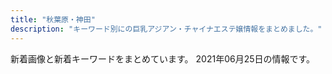 ```yaml
---
title: "秋葉原・神田"
description: "キーワード別にの巨乳アジアン・チャイナエステ嬢情報をまとめました。"
---
```


新着画像と新着キーワードをまとめています。
2021年06月25日の情報です。

<DmmAffiliateIns />
<KeywordTable
  shops={
    [
    {
        "name": "\u795e\u7530\u5b66\u5712",
        "url": "http://junpu.jpest.net/",
        "img_links": [
            "http://junpuadmin.jpest.net/uploads/2021/05/523D3BC3-8159-4983-A1AB-E39505943B34-e1620651804304.jpeg",
            "http://junpuadmin.jpest.net/uploads/2021/03/2.jpeg",
            "http://junpu.jpest.net/images/tiao.jpg",
            "http://junpu.jpest.net/images/head.jpg",
            "http://junpuadmin.jpest.net/uploads/2021/03/6.jpeg",
            "http://junpuadmin.jpest.net/uploads/2021/03/9D21D2BE-93E6-4BA6-A5ED-CE87FADAEED5-e1617202846703.jpeg",
            "http://junpuadmin.jpest.net/uploads/2021/04/FF662B56-20CE-482B-9517-98A6DB2CC26A-e1619497814830.jpeg",
            "http://junpuadmin.jpest.net/uploads/2021/03/7.jpeg",
            "http://junpu.jpest.net/images/r4.jpg",
            "http://junpu.jpest.net/images/tt.jpg",
            "http://junpu.jpest.net/images/sys.png",
            "http://junpu.jpest.net/images/footer.jpg",
            "http://junpuadmin.jpest.net/uploads/2021/05/7E5BBF8A-03C2-400D-ADFB-CD31D0419175-e1620651829966.jpeg",
            "http://junpu.jpest.net/images/telb1.jpg",
            "http://junpuadmin.jpest.net/uploads/2021/05/CA1470F1-778B-4224-B6DC-D7AEF7F2CD8C-e1620652051444.jpeg",
            "http://junpu.jpest.net/images/b1.jpg",
            "http://junpuadmin.jpest.net/uploads/2021/03/5.jpeg",
            "http://junpuadmin.jpest.net/uploads/2021/03/3-1.jpeg",
            "http://junpuadmin.jpest.net/uploads/2021/04/553AF37D-7AB5-42D8-81C8-0BFF8A42C3A0-e1619497784482.jpeg",
            "http://junpu.jpest.net/images/telhead.jpg",
            "http://junpuadmin.jpest.net/uploads/2021/04/5958DE27-066A-4782-B520-C093141DC898.jpeg",
            "http://junpuadmin.jpest.net/uploads/2021/03/641F6A7D-7990-40AA-AE7C-380F7849AD7D-e1617202823729.jpeg"
        ],
        "station": "JR\u795e\u7530\u99c5\u5317\u53e3",
        "keywords": {
            "D": 1,
            "88": 2,
            "87": 1,
            "90": 1,
            "C": 3
        }
    },
    {
        "img_links": [
            "https://mizuno-koi.com/wp-content/themes/este/img/top-img01a.png",
            "https://mizuno-koi.com/wp-content/uploads/2021/06/2111mizunoko.jpg",
            "https://mizuno-koi.com/wp-content/uploads/2021/06/423567867tymizunoko.jpg",
            "https://mizuno-koi.com/wp-content/uploads/2021/06/8976512mizunoko.jpg",
            "https://mizuno-koi.com/wp-content/uploads/2021/03/897261mizunoko.jpg",
            "https://mizuno-koi.com/wp-content/themes/este/img/top-img04.png",
            "https://mizuno-koi.com/wp-content/themes/este/img/top-img01.png",
            "https://mizuno-koi.com/wp-content/uploads/2021/03/32121mizunoko.jpg",
            "https://mizuno-koi.com/wp-content/uploads/2021/05/87652178mizunoko.jpg",
            "https://mizuno-koi.com/wp-content/themes/este/img/top-img02e.png",
            "https://mizuno-koi.com/wp-content/themes/este/img/call.png",
            "https://mizuno-koi.com/wp-content/themes/este/img/1.jpg",
            "https://mizuno-koi.com/wp-content/themes/este/img/3.jpg",
            "https://mizuno-koi.com/wp-content/uploads/2021/05/45678976mizunoko.jpg",
            "https://mizuno-koi.com/wp-content/themes/este/img/top-img01b.png",
            "https://mizuno-koi.com/wp-content/uploads/2019/06/WechatIMG506.jpeg",
            "https://mizuno-koi.com/wp-content/uploads/2019/12/345678976mizunoko.jpg",
            "https://mizuno-koi.com/wp-content/uploads/2019/04/89765241mizunoko.jpg",
            "https://mizuno-koi.com/wp-content/uploads/2019/12/21897mizunoko.jpg",
            "https://mizuno-koi.com/wp-content/themes/este/img/tel_footer.png",
            "https://mizuno-koi.com/wp-content/uploads/2020/01/211mizunoko.jpg",
            "https://mizuno-koi.com/wp-content/uploads/2021/03/2111mizunoko.jpg",
            "https://mizuno-koi.com/wp-content/themes/este/img/tel_header.png",
            "https://mizuno-koi.com/wp-content/themes/este/img/2.jpg",
            "https://mizuno-koi.com/wp-content/themes/este/img/4.jpg",
            "https://mizuno-koi.com/wp-content/uploads/2021/03/9876543mizunoko.jpg",
            "https://mizuno-koi.com/wp-content/uploads/2021/05/8761iyashinoizumi.jpg",
            "https://mizuno-koi.com/wp-content/themes/este/img/top-img03.png",
            "https://mizuno-koi.com/wp-content/uploads/2019/12/121mizunoko.jpg",
            "https://mizuno-koi.com/wp-content/uploads/2019/12/21mizunoko.jpg"
        ],
        "keywords": {
            "E": 10,
            "C": 10,
            "D": 28
        },
        "station": "JR\u795e\u7530\u99c5\u5357\u53e3",
        "url": "https://mizuno-koi.com/",
        "name": "\u6c34\u306e\u604b"
    },
    {
        "name": "\u7652\u51e6\uff5e\u3086\u3069\u3053\u308d",
        "keywords": {
            "F": 27,
            "E": 54,
            "G": 27,
            "C": 54,
            "D": 297
        },
        "station": "JR\u795e\u7530\u99c5\u5317\u53e3",
        "img_links": [
            "http://yudokoro.xyz/images/st/st_mimi.jpg",
            "http://yudokoro.xyz/images/header_img.png",
            "http://yudokoro.xyz/images/campaign.jpg",
            "http://yudokoro.xyz/images/st/st_yui.jpg",
            "http://yudokoro.xyz/images/st/st_yaya.jpg",
            "http://yudokoro.xyz/images/st/st_hana.jpg",
            "http://yudokoro.xyz/images/st/st_hime.jpg",
            "http://yudokoro.xyz/images/st/st_ai.jpg",
            "http://yudokoro.xyz/images/st/st_yuyu.jpg",
            "http://yudokoro.xyz/images/st/st_miho.jpg",
            "http://yudokoro.xyz/images/header_main_visual1.jpg",
            "http://yudokoro.xyz/images/st/st_narumi.jpg",
            "http://yudokoro.xyz/images/st/st_rara.jpg",
            "http://yudokoro.xyz/images/news_image.jpg",
            "http://yudokoro.xyz/images/header_main_visual3.jpg",
            "http://yudokoro.xyz/images/st/st_rena.jpg",
            "http://yudokoro.xyz/images/st/st_yumi.jpg",
            "http://yudokoro.xyz/images/concept.jpg",
            "http://yudokoro.xyz/images/st/st_momoka.jpg",
            "http://yudokoro.xyz/images/header_main_visual2.jpg",
            "http://yudokoro.xyz/images/st/st_maya.jpg",
            "http://yudokoro.xyz/images/st/st_koko.jpg",
            "http://yudokoro.xyz/images/st/st_miro.jpg",
            "http://yudokoro.xyz/images/st/st_ao.jpg"
        ],
        "url": "http://yudokoro.xyz/"
    },
    {
        "url": "http://genkidou.work/",
        "img_links": [
            "http://genkidou.work/img/sta2.jpg",
            "http://genkidou.work/img/sta6.jpg",
            "http://genkidou.work/sp/img/pc.jpg",
            "http://genkidou.work/img/sta11.jpg",
            "http://genkidou.work/img/acc2.jpg",
            "http://genkidou.work/img/fla-2.jpg",
            "http://genkidou.work/sp/img/time.jpg",
            "http://genkidou.work/sp/img/st20.jpg",
            "http://genkidou.work/img/st30.jpg",
            "http://genkidou.work/img/st030.jpg",
            "http://genkidou.work/img/fla.jpg",
            "http://genkidou.work/sp/img/st30.jpg",
            "http://genkidou.work/sp/img/st28.jpg",
            "http://genkidou.work/sp/img/t-t.jpg",
            "http://genkidou.work/sp/img/p30.jpg",
            "http://genkidou.work/img/sta30.jpg",
            "http://genkidou.work/img/sta10.jpg",
            "http://genkidou.work/sp/img/t-s.jpg",
            "http://genkidou.work/sp/img/sys.jpg",
            "http://genkidou.work/img/st27.jpg",
            "http://genkidou.work/img/st010.jpg",
            "http://genkidou.work/img/acc4.jpg",
            "http://genkidou.work/img/botton.jpg",
            "http://genkidou.work/img/sta20.jpg",
            "http://genkidou.work/sp/img/acc1.jpg",
            "http://genkidou.work/sp/img/acc4.jpg",
            "http://genkidou.work/img/body2.jpg",
            "http://genkidou.work/img/acc1.jpg",
            "http://genkidou.work/sp/img/st27.jpg",
            "http://genkidou.work/img/st16.jpg",
            "http://genkidou.work/sp/img/st10.jpg",
            "http://genkidou.work/img/s1.jpg",
            "http://genkidou.work/sp/img/pic.jpg",
            "http://genkidou.work/sp/img/st6.jpg",
            "http://genkidou.work/img/acc5.jpg",
            "http://genkidou.work/img/sta28.jpg",
            "http://genkidou.work/img/fla-1.jpg",
            "http://genkidou.work/sp/img/t-o.jpg",
            "http://genkidou.work/sp/img/sch.jpg",
            "http://genkidou.work/sp/img/st22.jpg",
            "http://genkidou.work/img/sta22.jpg",
            "http://genkidou.work/img/st0011.jpg",
            "http://genkidou.work/sp/img/tit.jpg",
            "http://genkidou.work/img/koko_468x60.png",
            "http://genkidou.work/img/fla-3.jpg",
            "http://genkidou.work/sp/img/st2.jpg",
            "http://genkidou.work/img/head.jpg",
            "http://genkidou.work/img/s4.jpg",
            "http://genkidou.work/img/st6.jpg",
            "http://genkidou.work/img/s5.jpg",
            "http://genkidou.work/img/mo.png",
            "http://genkidou.work/sp/img/add.jpg",
            "http://genkidou.work/sp/img/cam.jpg",
            "http://genkidou.work/img/st22.jpg",
            "http://genkidou.work/img/acc3.jpg",
            "http://genkidou.work/img/sta27.jpg",
            "http://genkidou.work/sp/img/st16.jpg",
            "http://genkidou.work/sp/img/info.jpg",
            "http://genkidou.work/sp/img/acc5.jpg",
            "http://genkidou.work/sp/img/acc6.jpg",
            "http://genkidou.work/img/nos.jpg",
            "http://genkidou.work/sp/img/p10.jpg",
            "http://genkidou.work/sp/img/t-r.jpg",
            "http://genkidou.work/img/st20.jpg",
            "http://genkidou.work/img/acc6.jpg",
            "http://genkidou.work/sp/img/koko_234x60.png",
            "http://genkidou.work/img/st011.jpg",
            "http://genkidou.work/img/st28.jpg",
            "http://genkidou.work/sp/img/tel.jpg",
            "http://genkidou.work/img/s2.jpg",
            "http://genkidou.work/sp/img/acc3.jpg",
            "http://genkidou.work/sp/img/st11.jpg",
            "http://genkidou.work/sp/img/p28.jpg",
            "http://genkidou.work/sp/img/acc2.jpg",
            "http://genkidou.work/sp/img/botton.jpg",
            "http://genkidou.work/img/sta16.jpg",
            "http://genkidou.work/sp/img/t-a.jpg",
            "http://genkidou.work/img/st2.jpg"
        ],
        "name": "\u5143\u6c17\u5802\uff5e\u3052\u3093\u304d\u3069\u3046\uff5e",
        "keywords": {
            "C": 25,
            "91": 3,
            "85": 9,
            "86": 2,
            "E": 2,
            "88": 4,
            "F": 4,
            "87": 6,
            "D": 9,
            "H": 1
        },
        "station": "JR\u795e\u7530\u99c5\u897f\u53e3"
    },
    {
        "url": "http://nene-kanda.net/index.html",
        "keywords": {
            "E": 4,
            "C": 46,
            "F": 4,
            "D": 20
        },
        "img_links": [
            "http://nene-kanda.net/images/st/st_mao.jpg",
            "http://nene-kanda.net/images/st/st_mimi.jpg",
            "http://nene-kanda.net/images/share/sptel.png",
            "http://nene-kanda.net/images/st/st_saki.jpg",
            "http://nene-kanda.net/images/4.jpg",
            "http://nene-kanda.net/images/topimage/topimage.jpg",
            "http://nene-kanda.net/images/st/st_marumi.jpg",
            "http://nene-kanda.net/images/st/st_miki.jpg",
            "http://nene-kanda.net/images/st/st_hitomi.jpg",
            "http://nene-kanda.net/images/st/st_mirei.jpg",
            "http://nene-kanda.net/images/st/st_rumi.jpg",
            "http://nene-kanda.net/images/3.jpg",
            "http://nene-kanda.net/images/st/st_ruru.jpg",
            "http://nene-kanda.net/images/share/tel.png",
            "http://nene-kanda.net/images/topimage/subimage.jpg",
            "http://nene-kanda.net/images/1.jpg",
            "http://nene-kanda.net/images/share/pagetop.png",
            "http://nene-kanda.net/images/2.jpg",
            "http://nene-kanda.net/images/st/st_mie.jpg"
        ],
        "name": "NeNe\uff5e\u30cd\u30cd\uff5e",
        "station": "JR\u795e\u7530\u99c5\u5317\u53e3"
    },
    {
        "station": "JR\u6d45\u8349\u6a4b\u99c5\u6771\u53e3",
        "url": "http://ainsel.tyo.ac/",
        "name": "Ainsel\u30fb\u30a8\u30a4\u30f3\u30bb\u30eb",
        "img_links": [],
        "keywords": {}
    },
    {
        "station": "JR\u795e\u7530\u99c5\u6771\u53e3",
        "name": "COCORO",
        "url": "http://k-cocoro.co/",
        "img_links": [
            "http://k-cocoro.co/images/news_top.jpg",
            "http://k-cocoro.co/images/right_bottom.png",
            "http://k-cocoro.co/images/rika.jpg",
            "http://k-cocoro.co/images/mya.jpg",
            "http://k-cocoro.co/images/004.jpg",
            "http://k-cocoro.co/images/girlx_top.png",
            "http://k-cocoro.co/images/yui.jpg",
            "http://k-cocoro.co/images/nei_03.png",
            "http://k-cocoro.co/images/nei_01.png",
            "http://k-cocoro.co/images/girl_03.png",
            "http://k-cocoro.co/images/shishu_03.jpg",
            "http://k-cocoro.co/images/003.jpg",
            "http://k-cocoro.co/images/right_top.png",
            "http://k-cocoro.co/images/ss.jpg",
            "http://k-cocoro.co/images/tite-magazine.png",
            "http://k-cocoro.co/images/shishu_01.jpg",
            "http://k-cocoro.co/images/itigo2.jpg",
            "http://k-cocoro.co/images/yu.jpg",
            "http://k-cocoro.co/images/grande.jpg",
            "http://k-cocoro.co/images/noimage.jpg",
            "http://k-cocoro.co/images/remo.jpg",
            "http://k-cocoro.co/images/001.jpg",
            "http://k-cocoro.co/images/girl_top.png",
            "http://k-cocoro.co/images/shishu_02.jpg",
            "http://k-cocoro.co/images/pagetop.png",
            "http://k-cocoro.co/images/mail.png",
            "http://k-cocoro.co/images/002.jpg",
            "http://k-cocoro.co/images/itigo1.jpg",
            "http://k-cocoro.co/images/tite-staff.png",
            "http://k-cocoro.co/images/s2.jpg",
            "http://k-cocoro.co/images/girl_01.png"
        ],
        "keywords": {
            "D": 3,
            "E": 2
        }
    },
    {
        "station": "JR\u795e\u7530\u99c5\u6771\u53e3",
        "keywords": {
            "84": 2,
            "88": 3,
            "87": 7,
            "85": 3,
            "C": 9
        },
        "url": "http://genki-morix2.asia/",
        "name": "\u5143\u6c17\u30e2\u30ea\u30e2\u30ea",
        "img_links": [
            "http://genki-morix2.asia/img/sta51.jpg",
            "http://genki-morix2.asia/img/st30.jpg",
            "http://genki-morix2.asia/img/sta59.jpg",
            "http://genki-morix2.asia/img/i.png",
            "http://genki-morix2.asia/img/st55.jpg",
            "http://genki-morix2.asia/img/st051.jpg",
            "http://genki-morix2.asia/img/a.png",
            "http://genki-morix2.asia/img/botton.png",
            "http://genki-morix2.asia/img/sta47.jpg",
            "http://genki-morix2.asia/img/st47.jpg",
            "http://genki-morix2.asia/img/sta55.jpg",
            "http://genki-morix2.asia/img/Q.png",
            "http://genki-morix2.asia/img/st51.jpg",
            "http://genki-morix2.asia/img/no-photo-newface.jpg",
            "http://genki-morix2.asia/img/st16.jpg",
            "http://genki-morix2.asia/img/st59.jpg",
            "http://genki-morix2.asia/img/st52.jpg"
        ]
    },
    {
        "keywords": {
            "87": 1,
            "86": 4,
            "C": 2,
            "E": 1,
            "D": 4,
            "85": 2
        },
        "img_links": [
            "http://esthe-aroma.pink/img/m30.jpg",
            "http://esthe-aroma.pink/img/cg01.jpg",
            "http://esthe-aroma.pink/img/stan.png",
            "http://esthe-aroma.pink/img/top.jpg",
            "http://esthe-aroma.pink/img/m6.jpg",
            "http://esthe-aroma.pink/img/noo.png",
            "http://esthe-aroma.pink/img/cg03.jpg",
            "http://esthe-aroma.pink/img/no.png",
            "http://esthe-aroma.pink/img/cg05.jpg",
            "http://esthe-aroma.pink/img/m1.jpg",
            "http://esthe-aroma.pink/img/m60.jpg",
            "http://esthe-aroma.pink/img/m4.jpg",
            "http://esthe-aroma.pink/img/cg02.jpg",
            "http://esthe-aroma.pink/img/cg06.jpg",
            "http://esthe-aroma.pink/img/fla.jpg",
            "http://esthe-aroma.pink/img/m20.jpg",
            "http://esthe-aroma.pink/img/m3.jpg",
            "http://esthe-aroma.pink/img/cg021.jpg",
            "http://esthe-aroma.pink/img/cg07.jpg",
            "http://esthe-aroma.pink/img/m10.jpg",
            "http://esthe-aroma.pink/img/cg04.jpg",
            "http://esthe-aroma.pink/img/m5.jpg",
            "http://esthe-aroma.pink/img/m2.jpg",
            "http://esthe-aroma.pink/img/cg011.jpg"
        ],
        "name": "\u604b\u306e\u65e5",
        "url": "http://esthe-aroma.pink/",
        "station": "JR\u795e\u7530\u99c5\u6771\u53e3"
    },
    {
        "station": "JR\u795e\u7530\u99c5\u5317\u53e3",
        "url": "https://aroma-god.tokyo/",
        "img_links": [
            "https://aroma-god.tokyo/img/system/sys_step2.jpg",
            "https://aroma-god.tokyo/img/top/pic-1.png",
            "https://aroma-god.tokyo/img/st/st_yuri.jpg",
            "https://aroma-god.tokyo/img/top/mobile.jpg",
            "https://aroma-god.tokyo/img/st/st_rei.jpg",
            "https://aroma-god.tokyo/img/st/st_kaori.jpg",
            "https://aroma-god.tokyo/img/st/st_yui.jpg",
            "https://aroma-god.tokyo/img/st/saya.jpg",
            "https://aroma-god.tokyo/img/top/nav_04.jpg",
            "https://aroma-god.tokyo/img/top/pic-11.jpg",
            "https://aroma-god.tokyo/img/top/nav_07.jpg",
            "https://aroma-god.tokyo/img/st/st_chiaki.jpg",
            "https://aroma-god.tokyo/img/st/momoka.jpg",
            "https://aroma-god.tokyo/img/system/sys_step1.jpg",
            "https://aroma-god.tokyo/img/st/st_yuki.jpg",
            "https://aroma-god.tokyo/img/system/campaign_new.jpg",
            "https://aroma-god.tokyo/img/top/nav_03.jpg",
            "https://aroma-god.tokyo/img/st/st_rino.jpg",
            "https://aroma-god.tokyo/img/top/nav_10.jpg",
            "https://aroma-god.tokyo/img/system/campaign_birthday.jpg",
            "https://aroma-god.tokyo/img/st/st_nana.jpg",
            "https://aroma-god.tokyo/img/st/st_rika.jpg",
            "https://aroma-god.tokyo/img/st/st_ai.jpg",
            "https://aroma-god.tokyo/img/system/campaign_open.jpg",
            "https://aroma-god.tokyo/img/top/nav_06.jpg",
            "https://aroma-god.tokyo/img/top/nav_05.jpg",
            "https://aroma-god.tokyo/img/system/sys_step4.jpg",
            "https://aroma-god.tokyo/img/top/nav_09.jpg",
            "https://aroma-god.tokyo/img/system/sys_step3.jpg"
        ],
        "name": "Aroma God -\u30a2\u30ed\u30de\u30b4\u30c3\u30c9-",
        "keywords": {
            "85": 4,
            "83": 8,
            "\u4e73": 1,
            "82": 4,
            "D": 24,
            "88": 23,
            "\u7206\u4e73": 1,
            "90": 8,
            "84": 8,
            "F": 23,
            "86": 8,
            "C": 16
        }
    },
    {
        "keywords": {
            "C": 2,
            "D": 15,
            "88": 2,
            "86": 11,
            "85": 2,
            "E": 5,
            "87": 6,
            "84": 1
        },
        "url": "http://kaede.tyo.cm/",
        "station": "JR\u795e\u7530\u99c5\u6771\u53e3",
        "img_links": [
            "http://kaede.tyo.cm/photos/sites/15/2018/09/2018092310253191-309x464.jpg",
            "http://kaede.tyo.cm/images/mobile.png",
            "http://kaede.tyo.cm/images/top.png",
            "http://kaede.tyo.cm/photos/sites/15/2017/07/\u5fae\u4fe1\u56fe\u7247_20170731133036.jpg",
            "http://kaede.tyo.cm/photos/sites/15/2018/12/2018122110282270.jpg",
            "http://kaede.tyo.cm/photos/sites/15/2017/05/1.jpg",
            "http://kaede.tyo.cm/photos/sites/15/2019/07/2019072310543855.jpg",
            "http://kaede.tyo.cm/images/n3.png",
            "http://kaede.tyo.cm/photos/sites/15/2019/01/2019012110352218.jpg",
            "http://kaede.tyo.cm/images/room2.jpg",
            "http://kaede.tyo.cm/photos/sites/15/2018/07/2018070602462928.jpg",
            "http://kaede.tyo.cm/photos/sites/15/2017/12/2017121802123582.jpg",
            "http://kaede.tyo.cm/images/s_pick.png",
            "http://kaede.tyo.cm/photos/sites/15/2017/11/2017112902394723.jpg",
            "http://kaede.tyo.cm/photos/sites/15/2018/12/2018122510575438.jpg",
            "http://kaede.tyo.cm/photos/sites/15/2018/07/201807050359241.jpg",
            "http://kaede.tyo.cm/photos/sites/15/2019/08/201908021145272.jpg",
            "http://kaede.tyo.cm/photos/sites/15/2017/05/10.jpg",
            "http://kaede.tyo.cm/photos/sites/15/2018/05/2018052602053211.jpg",
            "http://kaede.tyo.cm/images/n1.jpg",
            "http://kaede.tyo.cm/images/s_staff.jpg",
            "http://kaede.tyo.cm/photos/sites/15/2017/04/st4.jpg",
            "http://kaede.tyo.cm/images/room1.jpg",
            "http://kaede.tyo.cm/photos/sites/15/2019/07/2019072218445895.jpg",
            "http://kaede.tyo.cm/images/s_news.png",
            "http://kaede.tyo.cm/photos/sites/15/2018/09/2018090301232862.jpg",
            "http://kaede.tyo.cm/photos/sites/15/2019/11/2019110102312976.jpg",
            "http://kaede.tyo.cm/photos/sites/15/2019/09/2019092410360674.jpg",
            "http://kaede.tyo.cm/photos/sites/15/2018/12/2018122510562151.jpg",
            "http://kaede.tyo.cm/photos/sites/15/2018/09/2018092310253191.jpg",
            "http://kaede.tyo.cm/images/s1.png",
            "http://kaede.tyo.cm/photos/sites/15/2018/03/2018031401333199.jpg",
            "http://kaede.tyo.cm/photos/sites/15/2018/01/2018013009203349.jpg",
            "http://kaede.tyo.cm/photos/sites/15/2018/10/2018101210462259.jpg",
            "http://kaede.tyo.cm/photos/sites/15/2017/04/03.jpg",
            "http://kaede.tyo.cm/photos/sites/15/2019/08/201908031036100.jpg",
            "http://kaede.tyo.cm/photos/sites/15/2018/04/2018042103445537.jpg",
            "http://kaede.tyo.cm/photos/sites/15/2020/08/2020081913203996.jpg",
            "http://kaede.tyo.cm/photos/sites/15/2018/06/2018060802410544.jpg",
            "http://kaede.tyo.cm/images/room4.jpg",
            "http://kaede.tyo.cm/photos/sites/15/2017/05/05.jpg",
            "http://kaede.tyo.cm/photos/sites/15/2018/12/2018122811325315.jpg",
            "http://kaede.tyo.cm/images/s3.png",
            "http://kaede.tyo.cm/photos/sites/15/2019/11/2019110102312566.jpg",
            "http://kaede.tyo.cm/images/room3.jpg",
            "http://kaede.tyo.cm/photos/sites/15/2018/03/2018032208244424.jpg",
            "http://kaede.tyo.cm/photos/sites/15/2017/04/8.jpg",
            "http://kaede.tyo.cm/photos/sites/15/2020/03/2020031613344696.jpg",
            "http://kaede.tyo.cm/photos/sites/15/2021/06/202106181255098.jpg",
            "http://kaede.tyo.cm/photos/sites/15/2018/07/2018071202180120.jpg",
            "http://kaede.tyo.cm/photos/sites/15/2017/03/298510852981895493.jpg"
        ],
        "name": "\u604b\u306e\u82b1"
    },
    {
        "img_links": [
            "http://yu-ai.work/img/st23.jpg",
            "http://yu-ai.work/img/st09.jpg",
            "http://yu-ai.work/sp/img/sta19.jpg",
            "http://yu-ai.work/img/sc9.jpg",
            "http://yu-ai.work/sp/img/t-o.jpg",
            "http://yu-ai.work/sp/img/sta23.jpg",
            "http://yu-ai.work/img/st18.jpg",
            "http://yu-ai.work/sp/img/time.jpg",
            "http://yu-ai.work/sp/img/t-a.jpg",
            "http://yu-ai.work/img/sc19.jpg",
            "http://yu-ai.work/sp/img/acc2.jpg",
            "http://yu-ai.work/sp/img/sys.jpg",
            "http://yu-ai.work/sp/img/tel.jpg",
            "http://yu-ai.work/sp/img/sta18.jpg",
            "http://yu-ai.work/sp/img/sta9.jpg",
            "http://yu-ai.work/img/st018.jpg",
            "http://yu-ai.work/img/botton.jpg",
            "http://yu-ai.work/sp/img/p26.jpg",
            "http://yu-ai.work/sp/img/t-t.jpg",
            "http://yu-ai.work/img/sta25.jpg",
            "http://yu-ai.work/img/sc26.jpg",
            "http://yu-ai.work/sp/img/acc1.jpg",
            "http://yu-ai.work/img/st012.jpg",
            "http://yu-ai.work/sp/img/t-r.jpg",
            "http://yu-ai.work/img/sta24.jpg",
            "http://yu-ai.work/img/sta20.jpg",
            "http://yu-ai.work/sp/img/pic.jpg",
            "http://yu-ai.work/img/st20.jpg",
            "http://yu-ai.work/sp/img/sta12.jpg",
            "http://yu-ai.work/img/st22.jpg",
            "http://yu-ai.work/sp/img/info.jpg",
            "http://yu-ai.work/img/sc22.jpg",
            "http://yu-ai.work/img/sta26.jpg",
            "http://yu-ai.work/img/st19.jpg",
            "http://yu-ai.work/sp/img/acc3.jpg",
            "http://yu-ai.work/img/head.jpg",
            "http://yu-ai.work/img/sta19.jpg",
            "http://yu-ai.work/sp/img/p24.jpg",
            "http://yu-ai.work/img/sc23.jpg",
            "http://yu-ai.work/img/st0012.jpg",
            "http://yu-ai.work/img/st0018.jpg",
            "http://yu-ai.work/img/st009.jpg",
            "http://yu-ai.work/img/st10.jpg",
            "http://yu-ai.work/img/st0022.jpg",
            "http://yu-ai.work/sp/img/add.jpg",
            "http://yu-ai.work/img/sc24.jpg",
            "http://yu-ai.work/img/sc20.jpg",
            "http://yu-ai.work/sp/img/cam.jpg",
            "http://yu-ai.work/img/sc18.jpg",
            "http://yu-ai.work/img/sta22.jpg",
            "http://yu-ai.work/sp/img/pc.jpg",
            "http://yu-ai.work/img/nos.jpg",
            "http://yu-ai.work/img/st022.jpg",
            "http://yu-ai.work/img/sta18.jpg",
            "http://yu-ai.work/img/st010.jpg",
            "http://yu-ai.work/sp/img/sta25.jpg",
            "http://yu-ai.work/img/men-es-ran.jpg",
            "http://yu-ai.work/sp/img/p25.jpg",
            "http://yu-ai.work/img/st9.jpg",
            "http://yu-ai.work/sp/img/sta10.jpg",
            "http://yu-ai.work/img/acc1.jpg",
            "http://yu-ai.work/sp/img/nos.jpg",
            "http://yu-ai.work/sp/img/sta24.jpg",
            "http://yu-ai.work/img/fla.jpg",
            "http://yu-ai.work/sp/img/botton.jpg",
            "http://yu-ai.work/img/st26.jpg",
            "http://yu-ai.work/sp/img/sta22.jpg",
            "http://yu-ai.work/img/sta23.jpg",
            "http://yu-ai.work/sp/img/tit.jpg",
            "http://yu-ai.work/sp/img/t-s.jpg",
            "http://yu-ai.work/img/st020.jpg",
            "http://yu-ai.work/img/st00022.jpg",
            "http://yu-ai.work/img/acc3.jpg",
            "http://yu-ai.work/img/st25.jpg",
            "http://yu-ai.work/sp/img/p18.jpg",
            "http://yu-ai.work/img/sta10.jpg",
            "http://yu-ai.work/img/st12.jpg",
            "http://yu-ai.work/img/sta9.jpg",
            "http://yu-ai.work/img/sc25.jpg",
            "http://yu-ai.work/img/st24.jpg",
            "http://yu-ai.work/img/sc10.jpg",
            "http://yu-ai.work/sp/img/sta20.jpg",
            "http://yu-ai.work/img/sc12.jpg",
            "http://yu-ai.work/img/st019.jpg",
            "http://yu-ai.work/img/sta12.jpg",
            "http://yu-ai.work/img/acc2.jpg",
            "http://yu-ai.work/sp/img/sta26.jpg"
        ],
        "station": "JR\u79cb\u8449\u539f\u99c5\u662d\u548c\u901a\u308a\u53e3",
        "url": "http://yu-ai.work/",
        "name": "\u7652\u611b",
        "keywords": {
            "89": 1,
            "D": 20,
            "E": 3,
            "85": 18,
            "84": 6,
            "F": 1,
            "87": 3,
            "C": 27,
            "86": 5
        }
    },
    {
        "name": "\u767e\u5408",
        "keywords": {
            "86": 14,
            "D": 12,
            "88": 2
        },
        "url": "http://yuri.es-relax.info/",
        "station": "JR\u795e\u7530\u99c5\u6771\u53e3",
        "img_links": [
            "http://yuri.es-relax.info/images/hana1.jpg",
            "http://yuri.es-relax.info/images/yuyu1.jpg",
            "http://yuri.es-relax.info/gals/mimi1.jpg",
            "http://yuri.es-relax.info/images/info5.jpg",
            "http://yuri.es-relax.info/gals/riri1.jpg",
            "http://yuri.es-relax.info/images/nana1.jpg",
            "http://yuri.es-relax.info/images/bg_header.jpg",
            "http://yuri.es-relax.info/images/info3.png",
            "http://yuri.es-relax.info/images/sayuri1.jpg",
            "http://yuri.es-relax.info/gals/yuki1.jpg",
            "http://yuri.es-relax.info/images/nao1.jpg"
        ]
    },
    {
        "name": "Relife\uff5e\u30ea\u30e9\u30a4\u30d5\uff5e",
        "url": "http://relife.jpest.net/",
        "keywords": {
            "C": 15,
            "E": 11,
            "85": 8
        },
        "station": "JR\u79cb\u8449\u539f\u99c5\u662d\u548c\u901a\u308a\u53e3",
        "img_links": [
            "http://relife.jpest.net/images/mobile.jpg",
            "http://relifeadmin.jpest.net/uploads//2021/03/E6F9C65A-E4D0-41BD-839F-6AFE58551E3A.jpeg",
            "http://relifeadmin.jpest.net/uploads//2020/10/C74DC003-B774-4423-93B4-733B4938F550.jpeg",
            "http://relifeadmin.jpest.net/uploads//2021/03/F1762422-EC67-4A1B-A086-46A0FE212F54-e1616414141494.jpeg",
            "http://relifeadmin.jpest.net/uploads//2021/03/322B13E6-26A1-40C3-9EC9-427DE29CA167-e1619436493283.jpeg",
            "http://relife.jpest.net/images/04.jpg",
            "http://relife.jpest.net/images/02.jpg",
            "http://relifeadmin.jpest.net/uploads//2021/03/A7B9063B-BE9C-42C3-B5B8-39B0E93D461D-e1616414911549.jpeg",
            "http://relifeadmin.jpest.net/uploads//2021/01/IMG_2171.jpg",
            "http://relifeadmin.jpest.net/uploads//2020/10/940B0844-F20E-4D4A-B215-E5BA5372B8E8.jpeg",
            "http://relifeadmin.jpest.net/uploads//2020/10/5AD15672-AEE6-4A0A-9CCF-259E75905FCF-e1603711283848.jpeg",
            "http://relife.jpest.net/images/tt.jpg",
            "http://relife.jpest.net/images/033.jpg",
            "http://relifeadmin.jpest.net/uploads//2020/10/1A4C09F7-F63F-4224-B24D-9E199A9A4BDA.jpeg",
            "http://relifeadmin.jpest.net/uploads//2021/03/31F3171B-05C9-4017-9EDC-8B1230FFFA5E-e1616413792413.jpeg",
            "http://relifeadmin.jpest.net/uploads//2021/04/1.jpg",
            "http://relifeadmin.jpest.net/uploads//2021/03/1.jpeg",
            "http://relifeadmin.jpest.net/uploads//2020/10/D81CC5DA-612A-4552-9C4C-145DABF87A82-e1603797285723.jpeg",
            "http://relifeadmin.jpest.net/uploads//2021/03/4082C373-F43B-4FF9-9F7D-0C0C02162F15.jpeg",
            "http://relifeadmin.jpest.net/uploads//2021/04/0632FFC8-93C8-4F1D-88BD-364C2CA3AAD9-e1619436169369.jpeg",
            "http://relifeadmin.jpest.net/uploads//2021/03/6A526146-BB8D-45A4-A864-42633965DBF0-e1616413783381.jpeg",
            "http://relife.jpest.net/images/03.jpg",
            "http://relifeadmin.jpest.net/uploads//2021/03/F6CA5A16-B99E-496D-AB73-DFFE18A4E0B9.jpeg",
            "http://relifeadmin.jpest.net/uploads//2020/10/9D16F01A-1354-462D-9558-9F957927EF44.jpeg"
        ]
    },
    {
        "keywords": {
            "84": 1
        },
        "img_links": [
            "http://www.asakusabashi-est.xyz/images/staff/2/moro/moro.jpg",
            "http://www.asakusabashi-est.xyz/images/staff/akira.jpg",
            "http://www.asakusabashi-est.xyz/images/index-aridel_20.jpg",
            "http://www.asakusabashi-est.xyz/images/index-aridel_07.jpg",
            "http://www.asakusabashi-est.xyz/images/index-aridel_24.jpg",
            "http://www.asakusabashi-est.xyz/images/sys/lanmu-zi-s7.png",
            "http://www.asakusabashi-est.xyz/images/nav/lanmu-t-sys.jpg",
            "http://www.asakusabashi-est.xyz/images/index-aridel_18.jpg",
            "http://www.asakusabashi-est.xyz/images/nav/lanmu-t-st.jpg",
            "http://www.asakusabashi-est.xyz/images/shop/zi4.png",
            "http://www.asakusabashi-est.xyz/images/idnex-down/index-down-if_05.jpg",
            "http://www.asakusabashi-est.xyz/images/staff/4/4.jpg",
            "http://www.asakusabashi-est.xyz/images/staff/4/3.jpg",
            "http://www.asakusabashi-est.xyz/images/index-aridel_10.jpg",
            "http://www.asakusabashi-est.xyz/images/shop/zi2.png",
            "http://www.asakusabashi-est.xyz/images/idnex-down/index-down-if_03.jpg",
            "http://www.asakusabashi-est.xyz/images/top/t3.png",
            "http://www.asakusabashi-est.xyz/images/top/t3.jpg",
            "http://www.asakusabashi-est.xyz/images/index-aridel_02.jpg",
            "http://www.asakusabashi-est.xyz/images/staff/4/2.jpg",
            "http://www.asakusabashi-est.xyz/images/idnex-down/index-down-if_07.jpg",
            "http://www.asakusabashi-est.xyz/images/shop/zi.png",
            "http://www.asakusabashi-est.xyz/images/idnex-down/index-down-if_12.jpg",
            "http://www.asakusabashi-est.xyz/images/shop/zi3.png",
            "http://www.asakusabashi-est.xyz/images/top/t2.jpg",
            "http://www.asakusabashi-est.xyz/images/staff/6.jpg",
            "http://www.asakusabashi-est.xyz/images/nav/lanmu-t-job.jpg"
        ],
        "name": "Oualia\u30fb\u30af\u30aa\u30ea\u30a2",
        "url": "http://www.asakusabashi-est.xyz/",
        "station": "JR\u6d45\u8349\u6a4b\u99c5\u6771\u53e3"
    },
    {
        "img_links": [
            "http://x-akb.info/img/st46.jpg",
            "http://x-akb.info/img/p-50.jpg",
            "http://x-akb.info/img/st44.jpg",
            "http://x-akb.info/img/p-49.jpg",
            "http://x-akb.info/img/p-36.jpg",
            "http://x-akb.info/img/p-45.jpg",
            "http://x-akb.info/img/mo.png",
            "http://x-akb.info/img/t1.jpg",
            "http://x-akb.info/img/t3.jpg",
            "http://x-akb.info/img/st50.jpg",
            "http://asakusabashi.analytics.qlook.net/counter.png",
            "http://x-akb.info/img/st35.jpg",
            "http://x-akb.info/img/st0043.jpg",
            "http://x-akb.info/img/p-43.jpg",
            "http://x-akb.info/img/p-42.jpg",
            "http://x-akb.info/img/st043.jpg",
            "http://x-akb.info/img/st45.jpg",
            "http://x-akb.info/img/st36.jpg",
            "http://x-akb.info/img/st34.jpg",
            "http://x-akb.info/img/p-40.jpg",
            "http://x-akb.info/img/st49.jpg",
            "http://x-akb.info/img/p-34.jpg",
            "http://x-akb.info/img/nos.jpg",
            "http://x-akb.info/img/st40.jpg",
            "http://x-akb.info/img/t2.jpg",
            "http://x-akb.info/img/p-46.jpg",
            "http://x-akb.info/img/st42.jpg",
            "http://x-akb.info/img/bottom.png",
            "http://x-akb.info/img/st035.jpg",
            "http://x-akb.info/img/st0035.jpg",
            "http://x-akb.info/img/p-35.jpg",
            "http://x-akb.info/img/p-44.jpg"
        ],
        "station": "JR\u6d45\u8349\u6a4b\u99c5\u6771\u53e3",
        "url": "http://x-akb.info/",
        "keywords": {
            "C": 19,
            "85": 1,
            "D": 10,
            "84": 1,
            "86": 4,
            "F": 1,
            "87": 5
        },
        "name": "AKB"
    },
    {
        "station": "JR\u79cb\u8449\u539f\u99c5\u662d\u548c\u901a\u308a\u53e3",
        "url": "https://yumegokochi1.com/",
        "img_links": [
            "https://yumegokochi1.com/_src/49451708/img20200921221149975618.png",
            "https://yumegokochi1.com/_src/49451714/img20200920211111185467.png",
            "https://yumegokochi1.com/_src/49451704/img20200921221149975618.png",
            "https://yumegokochi1.com/_src/49451690/tel.png",
            "https://yumegokochi1.com/_src/49451804/9dfc3519-db15-4421-9d5a-72bca41cf758.jpg",
            "https://yumegokochi1.com/_src/49451706/img20200921221149975618.png",
            "https://yumegokochi1.com/_src/49451712/gettyimages-1124713982.jpg",
            "https://yumegokochi1.com/_src/53271233/hinamatsuri.png",
            "https://yumegokochi1.com/_src/49451694/img20200920141422782540.png",
            "https://yumegokochi1.com/_src/55217505/2c753258-4b4a-4436-bb01-dddebc1a6933.jpg",
            "https://yumegokochi1.com/_src/55217509/1195bb54-42ae-4ce1-a948-abcf52be2a7c.jpg",
            "https://yumegokochi1.com/_src/49451725/img20200920211111185467.png",
            "https://yumegokochi1.com/_src/55217511/0c95e25e-714f-4694-8eef-4c2b56b7b26d.jpg",
            "https://yumegokochi1.com/_src/55217503/426fd58b-9de8-45c4-a8e1-43f1d9723af9.jpg",
            "https://yumegokochi1.com/_src/49801147/1.jpg",
            "https://yumegokochi1.com/_src/49451739/s__37322773.jpg",
            "https://yumegokochi1.com/_src/55217507/214f3b06-7a93-4435-b67c-653f20247784.jpg",
            "https://yumegokochi1.com/_src/49451751/s__37707790.jpg",
            "https://yumegokochi1.com/_src/49451762/9dfc3519-db15-4421-9d5a-72bca41cf758.jpg",
            "https://yumegokochi1.com/_src/49451698/img20200920211111185467.png",
            "https://yumegokochi1.com/_src/49800727/1.jpg",
            "https://yumegokochi1.com/_src/49451710/gettyimages-1124713982.jpg",
            "https://yumegokochi1.com/_src/55217501/6990384c-3515-4833-8cda-d2f79c2cc75a.jpg"
        ],
        "name": "\u30d1\u30f3\u30c0\u30de\u30c3\u30b5\u30fc\u30b8",
        "keywords": {}
    },
    {
        "station": "JR\u795e\u7530\u99c5\u5317\u53e3",
        "name": "\u795e\u7530\u3089\u304f\u697d",
        "keywords": {},
        "img_links": [
            "http://kanda.msa.jp/images/top/top_02.jpg",
            "http://kanda.msa.jp/images/gallery/gallery_4.jpg",
            "http://kanda.msa.jp/images/home/indnx_qr.jpg",
            "http://kanda.msa.jp/images/top/top_08.png",
            "http://kanda.msa.jp/images/gallery/gallery_1.jpg",
            "http://kanda.msa.jp/images/top/top_06.jpg",
            "http://kanda.msa.jp/images/gallery/gallery_b.jpg",
            "http://kanda.msa.jp/images/top/top_04.jpg",
            "http://kanda.msa.jp/images/home/QR.png",
            "http://kanda.msa.jp/images/gallery/gallery_3.jpg",
            "http://kanda.msa.jp/images/gallery/gallery_d.jpg",
            "http://kanda.msa.jp/images/staff_image/staff_06.jpg",
            "http://kanda.msa.jp/images/top/top_05.jpg",
            "http://kanda.msa.jp/images/home/indnx_sale.png",
            "http://kanda.msa.jp/images/gallery/gallery_a.jpg",
            "http://kanda.msa.jp/images/gallery/gallery_c.jpg",
            "http://kanda.msa.jp/images/staff_image/staff_02.jpg",
            "http://kanda.msa.jp/images/gallery/gallery_2.jpg",
            "http://kanda.msa.jp/images/top/top_03.jpg",
            "http://kanda.msa.jp/images/flash_a.jpg",
            "http://kanda.msa.jp/images/flash_b.jpg",
            "http://kanda.msa.jp/images/top/top_01.jpg",
            "http://kanda.msa.jp/images/home/top.jpg",
            "http://kanda.msa.jp/images/home/indnx_re.jpg",
            "http://kanda.msa.jp/images/staff_image/staff_05.jpg",
            "http://kanda.msa.jp/images/index_btm.jpg",
            "http://kanda.msa.jp/images/home/indnx_phone.jpg",
            "http://kanda.msa.jp/images/staff_image/staff_01.jpg",
            "http://kanda.msa.jp/images/staff_image/staff_03.jpg"
        ],
        "url": "http://kanda.msa.jp/"
    },
    {
        "url": "http://chou-massage.work/",
        "keywords": {
            "E": 4,
            "87": 4,
            "86": 12,
            "F": 2,
            "C": 38,
            "88": 2,
            "85": 8,
            "D": 14
        },
        "name": "\u8776",
        "station": "JR\u795e\u7530\u99c5\u897f\u53e3",
        "img_links": [
            "http://chou-massage.work/img/sta12.jpg",
            "http://chou-massage.work/sp/img/fla-3.jpg",
            "http://chou-massage.work/sp/img/st4.jpg",
            "http://chou-massage.work/img/sta1.jpg",
            "http://chou-massage.work/img/sta2.jpg",
            "http://chou-massage.work/img/sta7.jpg",
            "http://chou-massage.work/img/st15.jpg",
            "http://chou-massage.work/img/sta14.jpg",
            "http://chou-massage.work/sp/img/st7.jpg",
            "http://chou-massage.work/img/st7.jpg",
            "http://chou-massage.work/sp/img/st1.jpg",
            "http://chou-massage.work/img/sta15.jpg",
            "http://chou-massage.work/img/st4.jpg",
            "http://chou-massage.work/sp/img/koko_468x60.png",
            "http://chou-massage.work/sp/img/st3.jpg",
            "http://chou-massage.work/sp/img/sta2.jpg",
            "http://chou-massage.work/img/st2.jpg",
            "http://chou-massage.work/img/sta18.jpg",
            "http://chou-massage.work/sp/img/mo.png",
            "http://chou-massage.work/img/st14.jpg",
            "http://chou-massage.work/sp/img/sta12.jpg",
            "http://chou-massage.work/sp/img/st2.jpg",
            "http://chou-massage.work/sp/img/acc.jpg",
            "http://chou-massage.work/img/st1.jpg",
            "http://chou-massage.work/sp/img/sta7.jpg",
            "http://chou-massage.work/sp/img/st18.jpg",
            "http://chou-massage.work/img/acc.jpg",
            "http://chou-massage.work/sp/img/fla-2.jpg",
            "http://chou-massage.work/img/fla-2.jpg",
            "http://chou-massage.work/img/sta3.jpg",
            "http://chou-massage.work/img/st12.jpg",
            "http://chou-massage.work/img/mo.png",
            "http://chou-massage.work/sp/img/sta1.jpg",
            "http://chou-massage.work/img/sta4.jpg",
            "http://chou-massage.work/sp/img/sta4.jpg",
            "http://chou-massage.work/img/botton.jpg",
            "http://chou-massage.work/img/fla-3.jpg",
            "http://chou-massage.work/sp/img/sta3.jpg",
            "http://chou-massage.work/sp/img/botton.jpg",
            "http://chou-massage.work/img/st3.jpg",
            "http://chou-massage.work/img/st18.jpg",
            "http://chou-massage.work/sp/img/fla-1.jpg",
            "http://chou-massage.work/sp/img/sta15.jpg",
            "http://chou-massage.work/sp/img/st15.jpg",
            "http://chou-massage.work/sp/img/st14.jpg",
            "http://chou-massage.work/img/koko_468x60.png",
            "http://chou-massage.work/img/fla-1.jpg",
            "http://chou-massage.work/sp/img/st12.jpg",
            "http://chou-massage.work/sp/img/sta14.jpg",
            "http://chou-massage.work/sp/img/sta18.jpg"
        ]
    },
    {
        "name": "\u5922",
        "img_links": [
            "http://yume-massage.info/img/xmas.png",
            "http://yume-massage.info/sp/img/p-10.jpg",
            "http://yume-massage.info/sp/img/sys.jpg",
            "http://yume-massage.info/img/st7.jpg",
            "http://yume-massage.info/sp/img/s9.jpg",
            "http://yume-massage.info/sp/img/tel.jpg",
            "http://yume-massage.info/sp/img/tit.jpg",
            "http://yume-massage.info/img/sta4.jpg",
            "http://yume-massage.info/sp/img/s6.jpg",
            "http://yume-massage.info/img/sta10.jpg",
            "http://yume-massage.info/img/s8.jpg",
            "http://yume-massage.info/sp/img/pic.jpg",
            "http://yume-massage.info/img/st10.jpg",
            "http://yume-massage.info/sp/img/pc.jpg",
            "http://yume-massage.info/sp/img/s1.jpg",
            "http://yume-massage.info/sp/img/info.jpg",
            "http://yume-massage.info/img/s4.jpg",
            "http://yume-massage.info/img/head.jpg",
            "http://yume-massage.info/img/head2.jpg",
            "http://yume-massage.info/sp/img/botton.jpg",
            "http://yume-massage.info/sp/img/add.jpg",
            "http://yume-massage.info/img/st8.jpg",
            "http://yume-massage.info/img/st9.jpg",
            "http://yume-massage.info/img/botton.jpg",
            "http://yume-massage.info/img/r9.jpg",
            "http://yume-massage.info/img/s10.jpg",
            "http://yume-massage.info/sp/img/s7.jpg",
            "http://yume-massage.info/img/st3.jpg",
            "http://yume-massage.info/img/mo.png",
            "http://yume-massage.info/img/s7.jpg",
            "http://yume-massage.info/img/sta7.jpg",
            "http://yume-massage.info/sp/img/p-9.jpg",
            "http://yume-massage.info/sp/img/t-t.jpg",
            "http://yume-massage.info/img/st1.jpg",
            "http://yume-massage.info/img/sta6.jpg",
            "http://yume-massage.info/img/st06.jpg",
            "http://yume-massage.info/img/st4.jpg",
            "http://yume-massage.info/sp/img/t-o.jpg",
            "http://yume-massage.info/img/st5.jpg",
            "http://yume-massage.info/sp/img/t-r.jpg",
            "http://yume-massage.info/img/sta8.jpg",
            "http://yume-massage.info/sp/img/t-s.jpg",
            "http://yume-massage.info/sp/img/s8.jpg",
            "http://yume-massage.info/img/s9.jpg",
            "http://yume-massage.info/sp/img/kan.jpg",
            "http://yume-massage.info/img/sta1.jpg",
            "http://yume-massage.info/img/st2.jpg",
            "http://yume-massage.info/img/st6.jpg",
            "http://yume-massage.info/sp/img/s10.jpg",
            "http://yume-massage.info/img/s1.jpg",
            "http://yume-massage.info/sp/img/p-6.jpg",
            "http://yume-massage.info/sp/img/time.jpg",
            "http://yume-massage.info/img/s6.jpg",
            "http://yume-massage.info/sp/img/s4.jpg",
            "http://yume-massage.info/sp/img/t-a.jpg",
            "http://yume-massage.info/sp/img/add2.jpg",
            "http://yume-massage.info/img/sta9.jpg",
            "http://yume-massage.info/sp/img/cam.jpg",
            "http://yume-massage.info/img/kan.jpg",
            "http://yume-massage.info/img/nos.jpg"
        ],
        "keywords": {
            "86": 3,
            "E": 7,
            "85": 2,
            "87": 6,
            "84": 3,
            "C": 20,
            "D": 7,
            "88": 3
        },
        "url": "http://yume-massage.info/",
        "station": "\u6d45\u8349\u6a4b\u99c5"
    },
    {
        "name": "\u96a0\u308c\u5bb6",
        "station": "JR\u79cb\u8449\u539f\u99c5\u662d\u548c\u901a\u308a\u53e3",
        "url": "http://jasmine-massage.info/",
        "keywords": {
            "C": 11,
            "87": 3,
            "D": 8,
            "86": 5
        },
        "img_links": [
            "http://jasmine-massage.info/img/mo.png",
            "http://jasmine-massage.info/img/st223.jpg",
            "http://jasmine-massage.info/i/img/sta223.jpg",
            "http://jasmine-massage.info/img/st221.jpg",
            "http://jasmine-massage.info/img/s223.jpg",
            "http://jasmine-massage.info/i/img/sta218.jpg",
            "http://jasmine-massage.info/i/img/sta222.jpg",
            "http://jasmine-massage.info/i/img/st221.jpg",
            "http://jasmine-massage.info/img/sta223.jpg",
            "http://jasmine-massage.info/img/sj.jpg",
            "http://jasmine-massage.info/i/img/r1.jpg",
            "http://jasmine-massage.info/i/img/r4.jpg",
            "http://jasmine-massage.info/img/s218.jpg",
            "http://jasmine-massage.info/img/sta222.jpg",
            "http://jasmine-massage.info/img/botton.jpg",
            "http://jasmine-massage.info/img/st218.jpg",
            "http://jasmine-massage.info/i/img/r2.jpg",
            "http://jasmine-massage.info/i/img/r3.jpg",
            "http://jasmine-massage.info/i/img/sta221.jpg",
            "http://jasmine-massage.info/img/nos.jpg",
            "http://jasmine-massage.info/img/head.jpg",
            "http://jasmine-massage.info/img/s222.jpg",
            "http://jasmine-massage.info/img/st222.jpg",
            "http://jasmine-massage.info/img/sta218.jpg",
            "http://jasmine-massage.info/img/sta221.jpg",
            "http://jasmine-massage.info/img/st0222.jpg",
            "http://jasmine-massage.info/img/s221.jpg"
        ]
    },
    {
        "station": "JR\u795e\u7530\u99c5\u897f\u53e3",
        "keywords": {
            "C": 33,
            "\u5de8\u4e73": 7,
            "\u4e73": 7,
            "G": 5,
            "F": 38
        },
        "name": "\u6e29",
        "img_links": [
            "https://kanda-on.work/images/st/st_koko.jpg",
            "https://kanda-on.work/images/st/st_arisa.jpg",
            "https://kanda-on.work/images/st/st_kaori.jpg",
            "https://kanda-on.work/images/st/st_rara2.jpg",
            "https://kanda-on.work/images/st/st_saya.jpg",
            "https://kanda-on.work/images/st/st_moe.jpg",
            "https://kanda-on.work/images/st/st_haruka.jpg",
            "https://kanda-on.work/images/st/st_kiki.jpg",
            "https://kanda-on.work/images/st/st_rio.jpg",
            "https://kanda-on.work/images/st/st_yuzuki.jpg",
            "https://kanda-on.work/images/st/st_mika.jpg",
            "https://kanda-on.work/images/st/st_yuri.jpg",
            "https://kanda-on.work/images/top2.png",
            "https://kanda-on.work/images/st/st_ringo.jpg",
            "https://kanda-on.work/images/st/st_mina.jpg",
            "https://kanda-on.work/images/top_campaign.jpg",
            "https://kanda-on.work/images/st/st_mio.jpg",
            "https://kanda-on.work/images/st/st_lemon.jpg",
            "https://kanda-on.work/images/st/st_yuumi.jpg",
            "https://kanda-on.work/images/st/st_ruka.jpg",
            "https://kanda-on.work/images/st/st_natsuko.jpg",
            "https://kanda-on.work/images/st/st_mika2.jpg",
            "https://kanda-on.work/images/st/st_miki.jpg",
            "https://kanda-on.work/images/top.png",
            "https://kanda-on.work/images/st/st_yuki.jpg",
            "https://kanda-on.work/images/st/st_rara.jpg",
            "https://kanda-on.work/images/st/st_ruru.jpg",
            "https://kanda-on.work/images/st/st_kana.jpg",
            "https://kanda-on.work/images/top_campaign_bottom.jpg",
            "https://kanda-on.work/images/st/st_akira.jpg",
            "https://kanda-on.work/images/st/st_ayumi.jpg"
        ],
        "url": "https://kanda-on.work/"
    },
    {
        "img_links": [
            "http://esthe-aroma.net/images/r1.jpg",
            "http://esthe-aroma.net/images/ncg.jpg",
            "http://esthe-aroma.net/images/tit5.jpg",
            "http://esthe-aroma.net/images/sys.jpg",
            "http://esthe-aroma.net/images/cg04.jpg",
            "http://esthe-aroma.net/images/top.jpg",
            "http://esthe-aroma.net/images/fla.jpg",
            "http://esthe-aroma.net/images/tit1.jpg",
            "http://esthe-aroma.net/images/cg03.jpg",
            "http://esthe-aroma.net/images/tit3.jpg",
            "http://esthe-aroma.net/images/r4.jpg",
            "http://esthe-aroma.net/images/cg02.jpg",
            "http://esthe-aroma.net/images/fbf.jpg",
            "http://esthe-aroma.net/images/cg021.jpg",
            "http://esthe-aroma.net/images/r3.jpg",
            "http://esthe-aroma.net/images/tit4.jpg",
            "http://esthe-aroma.net/images/kan.jpg",
            "http://esthe-aroma.net/images/cg01.jpg",
            "http://esthe-aroma.net/images/fbt.jpg",
            "http://esthe-aroma.net/images/tit2.jpg",
            "http://esthe-aroma.net/images/no.png",
            "http://esthe-aroma.net/images/r2.jpg"
        ],
        "keywords": {
            "86": 5,
            "85": 2,
            "D": 6,
            "E": 1
        },
        "name": "\u59d1\u5a18\uff5e\u30af\u30fc\u30cb\u30e3\u30f3\uff5e",
        "station": "JR\u79cb\u8449\u539f\u99c5\u662d\u548c\u901a\u308a\u53e3",
        "url": "http://esthe-aroma.net/"
    },
    {
        "url": "http://gakuen.jpest.net/",
        "station": "JR\u79cb\u8449\u539f\u99c5\u662d\u548c\u901a\u308a\u53e3",
        "img_links": [
            "http://gakuenadmin.jpest.net/uploads/2020/11/202011170741460-e1613281451949.jpg",
            "http://gakuen.jpest.net/images/c6.jpg",
            "http://gakuenadmin.jpest.net/uploads/2021/03/2021032214491843-e1616424582330.jpeg",
            "http://gakuenadmin.jpest.net/uploads/2020/11/2020111707403491.jpg",
            "http://gakuenadmin.jpest.net/uploads/2021/05/2021051012493374-e1620650985115.jpeg",
            "http://gakuenadmin.jpest.net/uploads/2021/01/2021013104094765.jpg",
            "http://gakuenadmin.jpest.net/uploads/2021/01/2021013104085726.jpg",
            "http://gakuenadmin.jpest.net/uploads/2020/11/2020111905143846-e1619439547290.jpeg",
            "http://gakuenadmin.jpest.net/uploads/2020/11/g4.jpg",
            "http://gakuenadmin.jpest.net/uploads/2021/06/2021060914292026-e1623248971419.jpeg",
            "http://gakuen.jpest.net/images/c5.jpg",
            "http://gakuen.jpest.net/images/c1.jpg",
            "http://gakuenadmin.jpest.net/uploads/2021/06/202106221157351-e1624363062954.jpeg",
            "http://gakuen.jpest.net/images/c4.jpg",
            "http://gakuenadmin.jpest.net/uploads/2021/04/2021042704474970.jpeg",
            "http://gakuen.jpest.net/images/c7.jpg",
            "http://gakuen.jpest.net/images/c3.jpg",
            "http://gakuenadmin.jpest.net/uploads/2021/04/2021042704442715-e1619498692111.jpeg",
            "http://gakuen.jpest.net/images/c10.jpg",
            "http://gakuenadmin.jpest.net/uploads/2021/02/2021021404543031.jpg",
            "http://gakuenadmin.jpest.net/uploads/2020/11/2020111905172382.jpeg",
            "http://gakuenadmin.jpest.net/uploads/2021/05/2021051012490765-e1620650958463.jpeg",
            "http://gakuen.jpest.net/images/tel.png",
            "http://gakuen.jpest.net/images/c2.jpg",
            "http://gakuenadmin.jpest.net/uploads/2021/04/2021042704423988.jpeg",
            "http://gakuenadmin.jpest.net/uploads/2021/02/2021021405363587.jpeg",
            "http://gakuen.jpest.net/images/c9.jpg",
            "http://gakuen.jpest.net/images/c8.jpg"
        ],
        "keywords": {
            "89": 2,
            "C": 1,
            "F": 1,
            "E": 1,
            "88": 1
        },
        "name": "\u5c11\u5973\u5b66\u5712"
    },
    {
        "keywords": {
            "F": 11,
            "\u5de8\u4e73": 2,
            "\u80f8": 1,
            "C": 18,
            "E": 3,
            "G": 5,
            "\u4e73": 5,
            "D": 9,
            "\u7206\u4e73": 3
        },
        "name": "\u8336\u8336",
        "station": "\u795e\u7530\u99c5\u897f\u53e3",
        "url": "http://esute-kanda.tokyo/",
        "img_links": [
            "http://esute-kanda.tokyo/images/st/st_nono.jpg",
            "http://esute-kanda.tokyo/images/st/st_haruna.jpg",
            "http://esute-kanda.tokyo/images/st/st_yuyu.jpg",
            "http://esute-kanda.tokyo/images/st/st_jennie2.jpg",
            "http://esute-kanda.tokyo/images/st/st_yuuka.jpg",
            "http://esute-kanda.tokyo/images/top.png",
            "http://esute-kanda.tokyo/images/st/st_riri.jpg",
            "http://esute-kanda.tokyo/images/st/st_kanon.jpg",
            "http://esute-kanda.tokyo/images/st/st_mariko.jpg",
            "http://esute-kanda.tokyo/images/st/st_mitsu.jpg",
            "http://esute-kanda.tokyo/images/st/st_rui2.jpg",
            "http://esute-kanda.tokyo/images/st/st_ran.jpg",
            "http://esute-kanda.tokyo/images/st/st_ryo.jpg",
            "http://esute-kanda.tokyo/images/access/ac_photo.jpg",
            "http://esute-kanda.tokyo/images/st/st_melon.jpg",
            "http://esute-kanda.tokyo/images/st/st_sara.jpg",
            "http://esute-kanda.tokyo/images/st/st_ringo.jpg",
            "http://esute-kanda.tokyo/images/st/st_ayaka.jpg",
            "http://esute-kanda.tokyo/images/st/st_suzu.jpg",
            "http://esute-kanda.tokyo/images/st/st_riko.jpg",
            "http://esute-kanda.tokyo/images/st/st_jennie.jpg",
            "http://esute-kanda.tokyo/images/st/st_moka.jpg",
            "http://esute-kanda.tokyo/images/st/st_mao.jpg",
            "http://esute-kanda.tokyo/images/st/st_neko.jpg",
            "http://esute-kanda.tokyo/images/top2.png",
            "http://esute-kanda.tokyo/images/st/st_yuki.jpg",
            "http://esute-kanda.tokyo/images/st/st_nanami.jpg",
            "http://esute-kanda.tokyo/images/st/st_kokona.jpg"
        ]
    },
    {
        "station": "JR\u79cb\u8449\u539f\u99c5\u662d\u548c\u901a\u308a\u53e3",
        "name": "\u30e9\u30d6\u30ac\u30fc\u30c7\u30f3",
        "img_links": [
            "https://love-garden.jp/wp-content/uploads/2020/10/ElGEs4UUcAATW6J.jpg",
            "https://love-garden.jp/images/staff/mio22_edit.jpg",
            "https://love-garden.jp/wp-content/uploads/2020/10/entrance02.png",
            "https://love-garden.jp/wp-content/uploads/2020/10/sayaka23.jpg",
            "https://love-garden.jp/images/staff/yumi22.jpg",
            "https://love-garden.jp/images/staff/kiki.jpg",
            "https://love-garden.jp/wp-content/uploads/2020/11/kiki.jpg",
            "https://love-garden.jp/images/staff/tomo.jpg",
            "https://love-garden.jp/wp-content/uploads/2020/10/ElGEs4UUcAATW6J-550x400.jpg",
            "https://love-garden.jp/img/about/akasuri.png",
            "https://love-garden.jp/wp-content/uploads/2020/11/5_pc.png",
            "https://love-garden.jp/wp-content/uploads/2020/10/shot-830x576.png",
            "https://love-garden.jp/images/staff/sera23.png",
            "https://love-garden.jp/images/staff/sayaka23.jpg",
            "https://love-garden.jp/wp-content/uploads/2018/03/tomo24.jpg",
            "https://love-garden.jp/img/about/oil2.png",
            "https://love-garden.jp/wp-content/uploads/2021/05/mio22_edit.jpg",
            "https://love-garden.jp/wp-content/uploads/2020/10/shot-550x400.png",
            "https://love-garden.jp/wp-content/uploads/2021/05/yumi22.jpg",
            "https://love-garden.jp/wp-content/uploads/2015/05/lovegardendefault.jpg",
            "https://love-garden.jp/wp-content/uploads/2013/06/P1020319_s.jpg",
            "https://love-garden.jp/wp-content/uploads/2016/12/07.png",
            "https://love-garden.jp/wp-content/uploads/2020/10/satomi22.png",
            "https://love-garden.jp/wp-content/uploads/2020/10/entrance02-830x553.png",
            "https://love-garden.jp/img/about/awasentai.png",
            "https://love-garden.jp/images/staff/satomi22.png",
            "https://love-garden.jp/wp-content/uploads/2020/10/sera23.jpg",
            "https://love-garden.jp/img/room/entrance02.png",
            "https://love-garden.jp/wp-content/uploads/2020/10/ElGEs4UUcAATW6J-830x1107.jpg",
            "https://love-garden.jp/wp-content/uploads/2016/10/08.png",
            "https://love-garden.jp/wp-content/uploads/2016/12/07-550x400.png",
            "https://love-garden.jp/img/about/oil1.png",
            "https://love-garden.jp/wp-content/uploads/2016/08/11.jpg",
            "https://love-garden.jp/wp-content/uploads/2020/11/2_pc.png",
            "https://love-garden.jp/wp-content/uploads/2017/03/06.png",
            "https://love-garden.jp/img/room/entrance01.png",
            "https://love-garden.jp/wp-content/uploads/2020/10/shot.png"
        ],
        "keywords": {
            "C": 20,
            "86": 20,
            "85": 10,
            "87": 20,
            "\u30bb\u30af\u30b7\u30fc": 8,
            "D": 30,
            "92": 10,
            "89": 10,
            "E": 20
        },
        "url": "https://love-garden.jp/"
    },
    {
        "name": "BELIRE \uff5e\u30d9\u30ea\u30fc\u30eb\uff5e",
        "keywords": {
            "\u30bb\u30af\u30b7\u30fc": 1,
            "C": 1,
            "D": 13,
            "G": 1,
            "83": 1,
            "98": 1,
            "86": 14
        },
        "station": "JR\u79cb\u8449\u539f\u99c5\u662d\u548c\u901a\u308a\u53e3",
        "url": "http://belire.este.work/",
        "img_links": [
            "http://belire.este.work/s.jpg",
            "http://belire.este.work/2/uploadimg/1615208613.jpg",
            "http://belire.este.work/2/uploadimg/1610605582.jpg",
            "http://belire.este.work/nav-003.png",
            "http://belire.este.work/2/uploadimg/1610605371.jpg",
            "http://belire.este.work/2/uploadimg/1610605615.jpg",
            "http://belire.este.work/2/uploadimg/1615207989.jpeg",
            "http://belire.este.work/2/uploadimg/1610605976.jpg",
            "http://belire.este.work/2/uploadimg/1617950122.jpg",
            "http://belire.este.work/nav-001.png",
            "http://belire.este.work/nav-005.png",
            "http://belire.este.work/2/uploadimg/1610605781.jpg",
            "http://belire.este.work/2/uploadimg/1610605503.jpg",
            "http://belire.este.work/2/uploadimg/1610605894.jpg",
            "http://belire.este.work/2/uploadimg/1610605548.jpg",
            "http://belire.este.work/tel.png",
            "http://belire.este.work/2/uploadimg/1610605644.jpg",
            "http://belire.este.work/2/uploadimg/1610605808.jpg",
            "http://belire.este.work/2/uploadimg/1610605327.jpg",
            "http://belire.este.work/nav-006.png",
            "http://belire.este.work/nav-002.png",
            "http://belire.este.work/2/uploadimg/1610605467.jpg",
            "http://belire.este.work/no.png",
            "http://belire.este.work/2/uploadimg/1610605742.jpg",
            "http://belire.este.work/nav-004.png"
        ]
    },
    {
        "name": "\u5065\u5eb7\u574a",
        "station": "JR\u795e\u7530\u99c5\u5317\u53e3",
        "url": "http://kenkoubo.link",
        "keywords": {
            "C": 8,
            "90": 2,
            "89": 4,
            "86": 2,
            "D": 6,
            "88": 4,
            "85": 2
        },
        "img_links": [
            "http://kenkoubo.link/wp-content/uploads/2017/03/05.jpg",
            "https://www.mens-anavi.com/img/mens-esthe1.png",
            "http://kenkoubo.link/wp-content/uploads/2017/03/05-1.jpg",
            "http://kenkoubo.link/wp-content/uploads/2019/05/rin_image_1_syusei-250x375.jpeg",
            "http://kenkoubo.link/wp-content/uploads/2017/03/08a.jpg",
            "http://kenkoubo.link/wp-content/themes/template-salon2/images/slider1.jpg",
            "http://kenkoubo.link/wp-content/uploads/2021/03/ayaka_01-250x375.jpeg",
            "http://kenkoubo.link/wp-content/themes/template-salon2/images/camp-bnr4.png",
            "http://kenkoubo.link/wp-content/themes/template-salon2/images/05.jpg",
            "http://es-tsudanuma.com/wp-content/uploads/2016/10/massage-de_88_31.jpg",
            "http://kenkoubo.link/wp-content/uploads/2017/03/05-1-250x375.jpg",
            "http://kenkoubo.link/wp-content/uploads/2021/03/ayaka_01-900x1201.jpeg",
            "http://kenkoubo.link/wp-content/uploads/2019/05/ai_image_1_syusei-900x1600.jpeg",
            "http://kenkoubo.link/wp-content/themes/template-salon2/images/pickup-ttl.png",
            "http://kenkoubo.link/wp-content/uploads/2017/03/09.jpg",
            "http://kenkoubo.link/wp-content/themes/template-salon2/images/camp-bnr3.png",
            "http://kenkoubo.link/wp-content/themes/template-salon2/images/08.jpg",
            "http://kenkoubo.link/wp-content/uploads/2017/03/08.jpg",
            "http://kenkoubo.link/wp-content/uploads/2021/03/ayaka_4-300x400.jpeg",
            "http://kenkoubo.link/wp-content/themes/template-salon2/images/info.png",
            "http://kenkoubo.link/wp-content/themes/template-salon2/images/news-ttl.png",
            "http://kenkoubo.link/wp-content/uploads/2019/05/ai_image_1_syusei-250x375.jpeg",
            "http://kenkoubo.link/wp-content/uploads/2017/03/08-2.jpg",
            "http://kenkoubo.link/wp-content/themes/template-salon2/images/camp-bnr.png",
            "http://kenkoubo.link/wp-content/uploads/2021/03/ayaka_4.jpeg",
            "http://kenkoubo.link/wp-content/themes/template-salon2/images/03.jpg",
            "http://kenkoubo.link/wp-content/uploads/2020/11/yuko_image_syusei-1-250x375.jpg",
            "http://kenkoubo.link/wp-content/themes/template-salon2/images/pickup-frame.png",
            "http://kenkoubo.link/wp-content/uploads/2017/03/05a.jpg",
            "http://kenkoubo.link/wp-content/uploads/2020/11/yuko_image_syusei-1.jpg",
            "http://kenkoubo.link/wp-content/themes/template-salon2/images/camp-bnr2.png",
            "http://kenkoubo.link/wp-content/uploads/2019/05/rin_image_1_syusei-900x1600.jpeg",
            "http://kenkoubo.link/wp-content/uploads/2017/03/03-1.jpg",
            "http://kenkoubo.link/wp-content/themes/template-salon2/images/telm.png",
            "http://kenkoubo.link/wp-content/uploads/2017/03/03-1-250x375.jpg",
            "http://kenkoubo.link/wp-content/uploads/2017/03/07-1.jpg",
            "http://kenkoubo.link/wp-content/uploads/2017/03/08-250x375.jpg",
            "http://kenkoubo.link/wp-content/themes/template-salon2/images/info2.png"
        ]
    },
    {
        "station": "JR\u79cb\u8449\u539f\u99c5\u662d\u548c\u901a\u308a\u53e3",
        "name": "RAVE \u30ec\u30a4\u30f4",
        "keywords": {
            "E": 1,
            "89": 1,
            "G": 1,
            "88": 1,
            "86": 1,
            "D": 8,
            "87": 9,
            "90": 1,
            "F": 3
        },
        "img_links": [
            "http://www.rave.masg.info/files/008.jpg",
            "http://www.rave.masg.info/images/new1.png",
            "http://www.rave.masg.info/files/016-03.jpg",
            "http://www.rave.masg.info/files/020.jpg",
            "http://www.rave.masg.info/images/pick.png",
            "http://www.rave.masg.info/files/014-03.jpg",
            "http://www.rave.masg.info/files/008-03.jpg",
            "http://www.rave.masg.info/images/new3.png",
            "http://www.rave.masg.info/files/005.jpg",
            "http://www.rave.masg.info/files/003-02.jpg",
            "http://www.rave.masg.info/images/tel.png",
            "http://www.rave.masg.info/files/019.jpg",
            "http://www.rave.masg.info/files/002.jpg",
            "http://www.rave.masg.info/files/014.jpg",
            "http://www.rave.masg.info/images/s4.jpg",
            "http://www.rave.masg.info/images/main_top.png",
            "http://www.rave.masg.info/images/zi_staff.png",
            "http://www.rave.masg.info/files/016-02.jpg",
            "http://www.rave.masg.info/files/018.jpg",
            "http://www.rave.masg.info/files/009-03.jpg",
            "http://www.rave.masg.info/images/s3.jpg",
            "http://www.rave.masg.info/files/018-03.jpg",
            "http://www.rave.masg.info/images/infotiao1.jpg",
            "http://www.rave.masg.info/files/006-02.jpg",
            "http://www.rave.masg.info/images/s2.jpg",
            "http://www.rave.masg.info/files/006-03.jpg",
            "http://www.rave.masg.info/files/020-02.jpg",
            "http://www.rave.masg.info/files/003-03.jpg",
            "http://www.rave.masg.info/files/014-02.jpg",
            "http://www.rave.masg.info/files/005-03.jpg",
            "http://www.rave.masg.info/images/shop/shop01.jpg",
            "http://www.rave.masg.info/images/shop/shop02.jpg",
            "http://www.rave.masg.info/files/019-03.jpg",
            "http://www.rave.masg.info/images/xian.png",
            "http://www.rave.masg.info/files/009-02.jpg",
            "http://www.rave.masg.info/files/019-02.jpg",
            "http://www.rave.masg.info/files/015.jpg",
            "http://www.rave.masg.info/files/016.jpg",
            "http://www.rave.masg.info/images/zi_massage.png",
            "http://www.rave.masg.info/images/s1.jpg",
            "http://www.rave.masg.info/files/017.jpg",
            "http://www.rave.masg.info/files/018-02.jpg",
            "http://www.rave.masg.info/files/015-02.jpg",
            "http://www.rave.masg.info/files/008-02.jpg",
            "http://www.rave.masg.info/files/005-02.jpg",
            "http://www.rave.masg.info/images/shop/shop04.jpg",
            "http://www.rave.masg.info/files/006.jpg",
            "http://www.rave.masg.info/files/002-03.jpg",
            "http://www.rave.masg.info/files/009.jpg",
            "http://www.rave.masg.info/files/017-03.jpg",
            "http://www.rave.masg.info/images/service.png",
            "http://www.rave.masg.info/files/015-03.jpg",
            "http://www.rave.masg.info/files/002-02.jpg",
            "http://www.rave.masg.info/files/003.jpg",
            "http://www.rave.masg.info/images/main_bottom.png",
            "http://www.rave.masg.info/images/shop/shop03.jpg",
            "http://www.rave.masg.info/images/s5.jpg",
            "http://www.rave.masg.info/files/017-02.jpg",
            "http://www.rave.masg.info/files/020-03.jpg",
            "http://www.rave.masg.info/images/maga.jpg"
        ],
        "url": "http://www.rave.masg.info/"
    }
]
}
/>
<DmmAffiliateScript />
